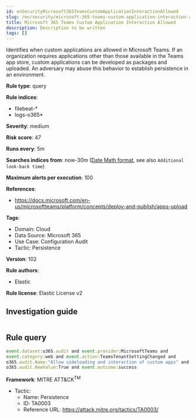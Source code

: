 ```yaml
---
id: enSecurityMicrosoft365TeamsCustomApplicationInteractionAllowed
slug: /en/security/microsoft-365-teams-custom-application-interaction-allowed
title: Microsoft 365 Teams Custom Application Interaction Allowed
description: Description to be written
tags: []
---
```


<div id="microsoft-365-teams-custom-application-interaction-allowed"></div>

Identifies when custom applications are allowed in Microsoft Teams. If an organization requires applications other than those available in the Teams app store, custom applications can be developed as packages and uploaded. An adversary may abuse this behavior to establish persistence in an environment.

**Rule type**: query

**Rule indices**: 

* filebeat-*
* logs-o365*

**Severity**: medium

**Risk score**: 47

**Runs every**: 5m

**Searches indices from**: now-30m ([Date Math format](((ref))/common-options.html#date-math), see also <DocLink id="enSecurityRulesUiCreate" section="set-the-rules-schedule">`Additional look-back time`</DocLink>)

**Maximum alerts per execution**: 100

**References**: 

* https://docs.microsoft.com/en-us/microsoftteams/platform/concepts/deploy-and-publish/apps-upload

**Tags**: 

* Domain: Cloud
* Data Source: Microsoft 365
* Use Case: Configuration Audit
* Tactic: Persistence

**Version**: 102

**Rule authors**: 

* Elastic

**Rule license**: Elastic License v2

## Investigation guide

```markdown

```

## Rule query

```js
event.dataset:o365.audit and event.provider:MicrosoftTeams and
event.category:web and event.action:TeamsTenantSettingChanged and
o365.audit.Name:"Allow sideloading and interaction of custom apps" and
o365.audit.NewValue:True and event.outcome:success

```

**Framework**: MITRE ATT&CK<sup>TM</sup>

* Tactic:
    * Name: Persistence
    * ID: TA0003
    * Reference URL: https://attack.mitre.org/tactics/TA0003/

